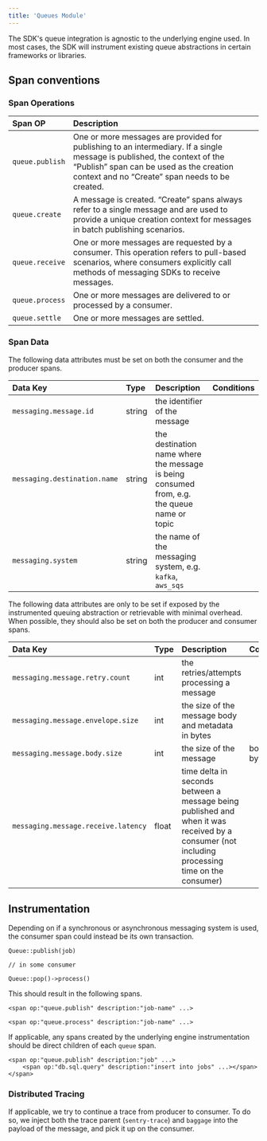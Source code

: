 ```yaml
---
title: 'Queues Module'
---
```


The SDK's queue integration is agnostic to the underlying engine used. In most cases, the SDK will instrument existing queue abstractions in certain frameworks or libraries.

## Span conventions

### Span Operations

| Span OP | Description |
|:--|:--|
| `queue.publish` | One or more messages are provided for publishing to an intermediary. If a single message is published, the context of the “Publish” span can be used as the creation context and no “Create” span needs to be created. |
| `queue.create` | A message is created. “Create” spans always refer to a single message and are used to provide a unique creation context for messages in batch publishing scenarios. |
| `queue.receive` | One or more messages are requested by a consumer. This operation refers to pull-based scenarios, where consumers explicitly call methods of messaging SDKs to receive messages. |
| `queue.process` | One or more messages are delivered to or processed by a consumer. |
| `queue.settle` | One or more messages are settled. |

### Span Data

The following data attributes must be set on both the consumer and the producer spans.

| Data Key | Type | Description | Conditions
|:--|:--|:--|:--|
| `messaging.message.id ` | string | the identifier of the message |
| `messaging.destination.name` | string | the destination name where the message is being consumed from, e.g. the queue name or topic |
| `messaging.system` | string | the name of the messaging system, e.g. `kafka`, `aws_sqs ` |

The following data attributes are only to be set if exposed by the instrumented queuing abstraction or retrievable with minimal overhead. When possible, they should also be set on both the producer and consumer spans.

| Data Key | Type | Description | Conditions
|:--|:--|:--|:--|
| `messaging.message.retry.count ` | int | the retries/attempts processing a message |
| `messaging.message.envelope.size` | int | the size of the message body and metadata in bytes | 
| `messaging.message.body.size` | int | the size of the message | body in bytes | 
| `messaging.message.receive.latency ` | float | time delta in seconds between a message being published and when it was received by a consumer (not including processing time on the consumer) |

## Instrumentation

Depending on if a synchronous or asynchronous messaging system is used, the consumer span could instead be its own transaction.

```
Queue::publish(job)

// in some consumer

Queue::pop()->process()
```

This should result in the following spans.

```
<span op:"queue.publish" description:"job-name" ...>

<span op:"queue.process" description:"job-name" ...>
```

If applicable, any spans created by the underlying engine instrumentation should be direct children of each `queue` span.

```
<span op:"queue.publish" description:"job" ...>
	<span op:"db.sql.query" description:"insert into jobs" ...></span>
</span>
```

### Distributed Tracing

If applicable, we try to continue a trace from producer to consumer. To do so, we inject both the trace parent (`sentry-trace`) and `baggage` into the payload of the message, and pick it up on the consumer.
